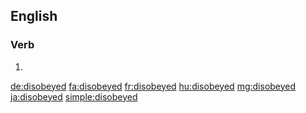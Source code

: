 ==English==

===Verb===
{{head|en}}

# {{en-past of|disobey}}

[[de:disobeyed]]
[[fa:disobeyed]]
[[fr:disobeyed]]
[[hu:disobeyed]]
[[mg:disobeyed]]
[[ja:disobeyed]]
[[simple:disobeyed]]